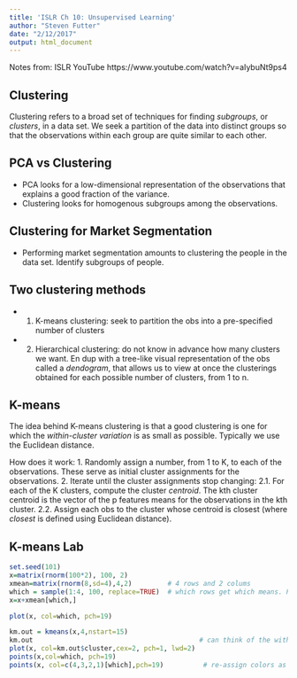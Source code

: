 ```yaml
---
title: 'ISLR Ch 10: Unsupervised Learning'
author: "Steven Futter"
date: "2/12/2017"
output: html_document
---
```


Notes from: ISLR YouTube https://www.youtube.com/watch?v=aIybuNt9ps4


## Clustering
Clustering refers to a broad set of techniques for finding *subgroups*, or *clusters*, in a data set. We seek a partition of the data into distinct groups so that the observations within each group are quite similar to each other. 


## PCA vs Clustering
- PCA looks for a low-dimensional representation of the observations that explains a good fraction of the variance.
- Clustering looks for homogenous subgroups among the observations.

## Clustering for Market Segmentation
- Performing market segmentation amounts to clustering the people in the data set. Identify subgroups of people. 

## Two clustering methods
- 1. K-means clustering: seek to partition the obs into a pre-specified number of clusters
- 2. Hierarchical clustering: do not know in advance how many clusters we want. En dup with a tree-like visual representation of the obs called a *dendogram*, that allows us to view at once the clusterings obtained for each possible number of clusters, from 1 to n. 

## K-means 
The idea behind K-means clustering is that a good clustering is one for which the *within-cluster variation* is as small as possible. Typically we use the Euclidean distance. 

How does it work: 
 1. Randomly assign a number, from 1 to K, to each of the observations. These serve as initial cluster assignments for the observations. 
 2. Iterate until the cluster assignments stop changing:
    2.1. For each of the K clusters, compute the cluster _centroid_. 
         The kth cluster centroid is the vector of the p features means for the observations in the kth cluster. 
    2.2. Assign each obs to the cluster whose centroid is closest (where _closest_ is defined using Euclidean distance).
    


## K-means Lab

```r
set.seed(101)
x=matrix(rnorm(100*2), 100, 2)
xmean=matrix(rnorm(8,sd=4),4,2)         # 4 rows and 2 colums
which = sample(1:4, 100, replace=TRUE)  # which rows get which means. Pick sample 1:4, want 100 of them. 
x=x+xmean[which,]

plot(x, col=which, pch=19)


```



```r
km.out = kmeans(x,4,nstart=15)
km.out                                          # can think of the within cluster sum of squares as an 'R-squared' type evaluation of model.
plot(x, col=km.out$cluster,cex=2, pch=1, lwd=2)
points(x,col=which, pch=19)
points(x, col=c(4,3,2,1)[which],pch=19)          # re-assign colors as the colors are randomly assigned. 

```